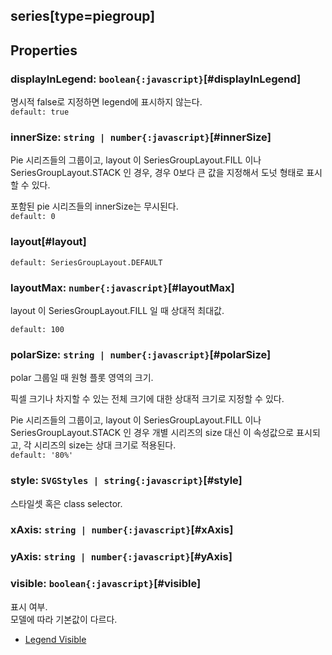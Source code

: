 ## series[type=piegroup]

## Properties

### displayInLegend: `boolean{:javascript}`[#displayInLegend]
명시적 false로 지정하면 legend에 표시하지 않는다.  
`default: true`  

### innerSize: `string | number{:javascript}`[#innerSize]
Pie 시리즈들의 그룹이고, 
 layout 이  SeriesGroupLayout.FILL 이나  SeriesGroupLayout.STACK 인 경우,
경우 0보다 큰 값을 지정해서 도넛 형태로 표시할 수 있다.


포함된 pie 시리즈들의 innerSize는 무시된다.  
`default: 0`  

### layout[#layout]


`default: SeriesGroupLayout.DEFAULT`  

### layoutMax: `number{:javascript}`[#layoutMax]
layout 이  SeriesGroupLayout.FILL 일 때 상대적 최대값.

  
`default: 100`  

### polarSize: `string | number{:javascript}`[#polarSize]
polar 그룹일 때 원형 플롯 영역의 크기.


픽셀 크기나 차지할 수 있는 전체 크기에 대한 상대적 크기로 지정할 수 있다.


Pie 시리즈들의 그룹이고, 
 layout 이  SeriesGroupLayout.FILL 이나  SeriesGroupLayout.STACK 인 경우
개별 시리즈의 size 대신 이 속성값으로 표시되고,
각 시리즈의 size는 상대 크기로 적용된다.  
`default: '80%'`  

### style: `SVGStyles | string{:javascript}`[#style]
스타일셋 혹은 class selector.  

### xAxis: `string | number{:javascript}`[#xAxis]

### yAxis: `string | number{:javascript}`[#yAxis]

### visible: `boolean{:javascript}`[#visible]
표시 여부.\
모델에 따라 기본값이 다르다.
- [Legend Visible](https:/jsfiddle.net/gh/get/library/pure/realgrid/realchart-demo/tree/master/common/visible)  
